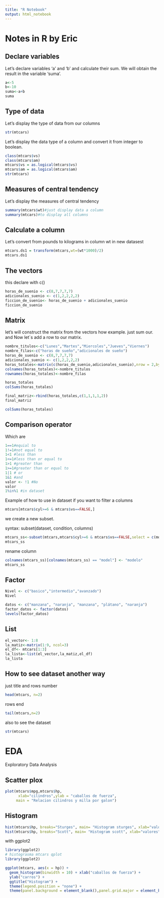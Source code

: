 ```yaml
---
title: "R Notebook"
output: html_notebook
---
```


# Notes in R by Eric

## Declare variables

Let's declare variables 'a' and 'b' and calculate their sum. We will obtain the result in the variable 'suma'.

```r
a<-5
b<-10
suma<-a+b
suma
```

## Type of data

Let's display the type of data from our columns

```r
str(mtcars)
```

Let's display the data type of a column and convert it from integer to boolean.

```r
class(mtcars$vs)
class(mtcars$am)
mtcars$vs = as.logical(mtcars$vs)
mtcars$am = as.logical(mtcars$am)
str(mtcars)
```

## Measures of central tendency

Let's display the measures of central tendency

```r
summary(mtcars$wt)#just display data a column
summary(mtcars)#to display all columns
```

## Calculate a column

Let's convert from pounds to kilograms in column wt in new datasest

```r
mtcars.ds1 = transform(mtcars,wt=(wt*1000)/2)
mtcars.ds1
```

## The vectors

this declare with c()

```r
horas_de_suenio <- c(8,7,7,7,7)
adicionales_suenio <- c(1,2,2,2,2)
ficcion_de_suenio<- horas_de_suenio + adicionales_suenio
ficcion_de_suenio
```

## Matrix

let's will construct the matrix from the vectors how example. just sum our. and Now let´s add a row to our matrix.

```r
nombre_titulos<-c("Lunes","Martes","Miercoles","Jueves","Viernes")
nombre_filas<-c("horas de sueño","adicionales de sueño")
horas_de_suenio <- c(8,7,7,7,7)
adicionales_suenio <- c(1,2,2,2,2)
horas_totales<-matrix(c(horas_de_suenio,adicionales_suenio),nrow = 2,byrow = TRUE)
colnames(horas_totales)<-nombre_titulos
rownames(horas_totales)<-nombre_filas

horas_totales
colSums(horas_totales)

final_matriz<-rbind(horas_totales,c(1,1,1,1,2))
final_matriz

colSums(horas_totales)
```

## Comparison operator

Which are

```r
1==1#equial to
1!=1#not equal to
1<1 #less than 
1<=1#less than or equal to 
1>1 #greater than
1>=1#greater than or equal to
1|1 # or
1&1 #and
valor <- !1 #No
valor
1%in%1 #in dataset
```

Example of how to use in dataset if you want to filter a columns

```r
mtcars[mtcars$cyl>=6 & mtcars$vs==FALSE,]
```

we create a new subset.

syntax: subset(dataset, condition, columns)

```r
mtcars_ss<-subset(mtcars,mtcars$cyl>=6 & mtcars$vs==FALSE,select = c(model,cyl))
mtcars_ss
```

rename column

```r
colnames(mtcars_ss)[colnames(mtcars_ss) == "model"] <- "modelo"
mtcars_ss
```

## Factor

```r
Nivel <- c("basico","intermedio","avanzado")
Nivel
```

```r

datos <- c("manzana", "naranja", "manzana", "plátano", "naranja")
factor_datos <- factor(datos)
levels(factor_datos)
```

## List

```r
el_vector<- 1:8
la_matiz<-matrix(1:9, ncol=3)
el_df<- mtcars[1:3]
la_lista<-list(el_vector,la_matiz,el_df)
la_lista
```

## How to see dataset another way

just title and rows number

```r
head(mtcars, n=2)
```

rows end

```r
tail(mtcars,n=2)
```

also to see the dataset

```r
str(mtcars)
```

# EDA

Exploratory Data Analysis

## Scatter plox

```r
plot(mtcars$mpg,mtcars$hp,
      xlab="cilindros",ylab = "caballos de fuerza",
     main = "Relacion cilindros y milla por galon")
```

## Histogram

```r
hist(mtcars$hp, breaks="Sturges", main= "Histogram sturges", xlab="valores", ylab="frecuencia")
hist(mtcars$hp, breaks="Scott", main= "Histogram scott", xlab="valores", ylab="frecuencia")
```

with ggplot2

```r
library(ggplot2)
# histograsma mtcars qplot
library(ggplot2)

ggplot(mtcars, aes(x = hp)) + 
  geom_histogram(binwidth = 10) + xlab("caballos de fuerza") + 
  ylab("carros") + 
  ggtitle("Histogram") +
  theme(legend.position = "none") +
  theme(panel.background = element_blank(),panel.grid.major = element_blank())
```
